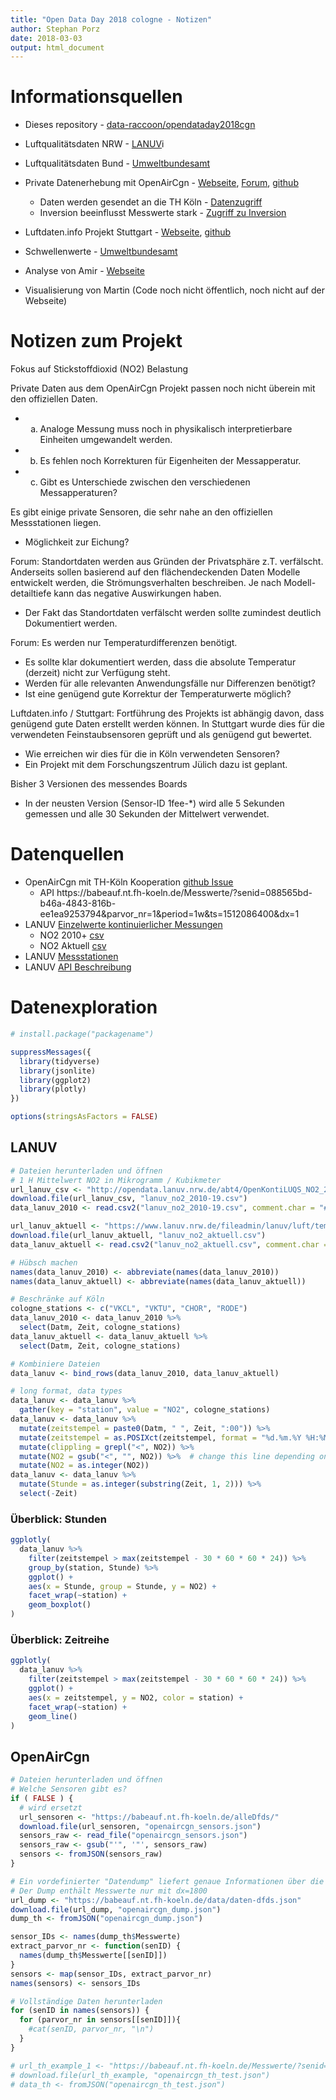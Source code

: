 ```yaml
---
title: "Open Data Day 2018 cologne - Notizen"
author: Stephan Porz
date: 2018-03-03
output: html_document
---
```


# Informationsquellen

* Dieses repository - [data-raccoon/opendataday2018cgn](https://github.com/data-raccoon/opendataday2018cgn)
* Luftqualitätsdaten NRW - [LANUV](https://www.lanuv.nrw.de/landesamt/daten_und_informationsdienste/)i
* Luftqualitätsdaten Bund - [Umweltbundesamt](https://www.umweltbundesamt.de/daten/luft)
* Private Datenerhebung mit OpenAirCgn - [Webseite](https://openair.cologne), [Forum](https://openair.cologne/forum), [github](https://github.com/OpenAirCgn)
  * Daten werden gesendet an die TH Köln - [Datenzugriff](https://github.com/OpenAirCgn/Meta/issues/7)
  * Inversion beeinflusst Messwerte stark - [Zugriff zu Inversion](https://github.com/OpenAirCgn/software)
* Luftdaten.info Projekt Stuttgart - [Webseite](https://luftdaten.info/), [github](https://github.com/opendata-stuttgart)
* Schwellenwerte - [Umweltbundesamt](https://www.umweltbundesamt.de/daten/luft/stickstoffdioxid-belastung#textpart-1)
* Analyse von Amir - [Webseite](http://amir-yousefi.de/Analyse.html)

* Visualisierung von Martin (Code noch nicht öffentlich, noch nicht auf der Webseite)



# Notizen zum Projekt

Fokus auf Stickstoffdioxid (NO2) Belastung

Private Daten aus dem OpenAirCgn Projekt passen noch nicht überein mit den offiziellen Daten.

* a) Analoge Messung muss noch in physikalisch interpretierbare Einheiten umgewandelt werden.
* b) Es fehlen noch Korrekturen für Eigenheiten der Messapperatur.
* c) Gibt es Unterschiede zwischen den verschiedenen Messapperaturen?

Es gibt einige private Sensoren, die sehr nahe an den offiziellen Messstationen liegen.

* Möglichkeit zur Eichung?

Forum: Standortdaten werden aus Gründen der Privatsphäre z.T. verfälscht. Anderseits sollen basierend auf den flächendeckenden Daten Modelle entwickelt werden, die Strömungsverhalten beschreiben. Je nach Modell-detailtiefe kann das negative Auswirkungen haben. 

* Der Fakt das Standortdaten verfälscht werden sollte zumindest deutlich Dokumentiert werden.

Forum: Es werden nur Temperaturdifferenzen benötigt. 

* Es sollte klar dokumentiert werden, dass die absolute Temperatur (derzeit) nicht zur Verfügung steht. 
* Werden für alle relevanten Anwendungsfälle nur Differenzen benötigt? 
* Ist eine genügend gute Korrektur der Temperaturwerte möglich?

Luftdaten.info / Stuttgart: Fortführung des Projekts ist abhängig davon, dass genügend gute Daten erstellt werden können. In Stuttgart wurde dies für die verwendeten Feinstaubsensoren geprüft und als genügend gut bewertet.

* Wie erreichen wir dies für die in Köln verwendeten Sensoren?
* Ein Projekt mit dem Forschungszentrum Jülich dazu ist geplant. 

Bisher 3 Versionen des messendes Boards

* In der neusten Version (Sensor-ID 1fee-*) wird alle 5 Sekunden gemessen und alle 30 Sekunden der Mittelwert verwendet.



# Datenquellen

* OpenAirCgn mit TH-Köln Kooperation [github Issue](https://github.com/OpenAirCgn/Meta/issues/7)
  * API https://babeauf.nt.fh-koeln.de/Messwerte/?senid=088565bd-b46a-4843-816b-ee1ea9253794&parvor_nr=1&period=1w&ts=1512086400&dx=1
* LANUV [Einzelwerte kontinuierlicher Messungen](https://www.lanuv.nrw.de/umwelt/luft/immissionen/berichte-und-trends/einzelwerte-kontinuierlicher-messungen/)
  * NO2 2010+ [csv](http://opendata.lanuv.nrw.de/abt4/OpenKontiLUQS_NO2_2010-2019.csv)
  * NO2 Aktuell [csv](https://www.lanuv.nrw.de/fileadmin/lanuv/luft/temes/NO2_AM1H.csv)
* LANUV [Messstationen](https://www.lanuv.nrw.de/umwelt/luft/immissionen/messorte-und-werte/)
* LANUV [API Beschreibung](https://www.th-koeln.de/mam/downloads/deutsch/hochschule/fakultaeten/informations_medien_und_elektrotechnik/forschung/dbap8_dienste_zur_unterstutzung_von_sensordiensten.pdf)



# Datenexploration
```r
# install.package("packagename")

suppressMessages({
  library(tidyverse)
  library(jsonlite)
  library(ggplot2)
  library(plotly)
})

options(stringsAsFactors = FALSE)

```


## LANUV
```r
# Dateien herunterladen und öffnen
# 1 H Mittelwert NO2 in Mikrogramm / Kubikmeter
url_lanuv_csv <- "http://opendata.lanuv.nrw.de/abt4/OpenKontiLUQS_NO2_2010-2019.csv"
download.file(url_lanuv_csv, "lanuv_no2_2010-19.csv")
data_lanuv_2010 <- read.csv2("lanuv_no2_2010-19.csv", comment.char = "#", encoding = "latin1")

url_lanuv_aktuell <- "https://www.lanuv.nrw.de/fileadmin/lanuv/luft/temes/NO2_AM1H.csv"
download.file(url_lanuv_aktuell, "lanuv_no2_aktuell.csv")
data_lanuv_aktuell <- read.csv2("lanuv_no2_aktuell.csv", comment.char = "#", encoding = "latin1")

# Hübsch machen
names(data_lanuv_2010) <- abbreviate(names(data_lanuv_2010))
names(data_lanuv_aktuell) <- abbreviate(names(data_lanuv_aktuell))

# Beschränke auf Köln
cologne_stations <- c("VKCL", "VKTU", "CHOR", "RODE")
data_lanuv_2010 <- data_lanuv_2010 %>%
  select(Datm, Zeit, cologne_stations)
data_lanuv_aktuell <- data_lanuv_aktuell %>%
  select(Datm, Zeit, cologne_stations)

# Kombiniere Dateien
data_lanuv <- bind_rows(data_lanuv_2010, data_lanuv_aktuell)

# long format, data types
data_lanuv <- data_lanuv %>%
  gather(key = "station", value = "NO2", cologne_stations)
data_lanuv <- data_lanuv %>%
  mutate(zeitstempel = paste0(Datm, " ", Zeit, ":00")) %>% 
  mutate(zeitstempel = as.POSIXct(zeitstempel, format = "%d.%m.%Y %H:%M:%S", tz = "CET")) %>% 
  mutate(clippling = grepl("<", NO2)) %>%
  mutate(NO2 = gsub("<", "", NO2)) %>%  # change this line depending on use case!
  mutate(NO2 = as.integer(NO2))
data_lanuv <- data_lanuv %>%
  mutate(Stunde = as.integer(substring(Zeit, 1, 2))) %>%
  select(-Zeit)
```

### Überblick: Stunden
```r
ggplotly(
  data_lanuv %>% 
    filter(zeitstempel > max(zeitstempel - 30 * 60 * 60 * 24)) %>%
    group_by(station, Stunde) %>% 
    ggplot() + 
    aes(x = Stunde, group = Stunde, y = NO2) +
    facet_wrap(~station) +
    geom_boxplot()
)
```

### Überblick: Zeitreihe
```r
ggplotly(
  data_lanuv %>%
    filter(zeitstempel > max(zeitstempel - 30 * 60 * 60 * 24)) %>%
    ggplot() + 
    aes(x = zeitstempel, y = NO2, color = station) + 
    facet_wrap(~station) + 
    geom_line()
)
```


## OpenAirCgn
```r
# Dateien herunterladen und öffnen
# Welche Sensoren gibt es?
if ( FALSE ) {
  # wird ersetzt
  url_sensoren <- "https://babeauf.nt.fh-koeln.de/alleDfds/"
  download.file(url_sensoren, "openaircgn_sensors.json")
  sensors_raw <- read_file("openaircgn_sensors.json")
  sensors_raw <- gsub("'", '"', sensors_raw)
  sensors <- fromJSON(sensors_raw)
}

# Ein vordefinierter "Datendump" liefert genaue Informationen über die Sensoren
# Der Dump enthält Messwerte nur mit dx=1800
url_dump <- "https://babeauf.nt.fh-koeln.de/data/daten-dfds.json"
download.file(url_dump, "openaircgn_dump.json")
dump_th <- fromJSON("openaircgn_dump.json")

sensor_IDs <- names(dump_th$Messwerte)
extract_parvor_nr <- function(senID) {
  names(dump_th$Messwerte[[senID]])
}
sensors <- map(sensor_IDs, extract_parvor_nr)
names(sensors) <- sensors_IDs

# Vollständige Daten herunterladen
for (senID in names(sensors)) {
  for (parvor_nr in sensors[[senID]]){
    #cat(senID, parvor_nr, "\n")
  }
}

# url_th_example_1 <- "https://babeauf.nt.fh-koeln.de/Messwerte/?senid=088565bd-b46a-4843-816b-ee1ea9253794&parvor_nr=1&period=1m&ts=1514764800&dx=1"
# download.file(url_th_example, "openaircgn_th_test.json")
# data_th <- fromJSON("openaircgn_th_test.json")

```







